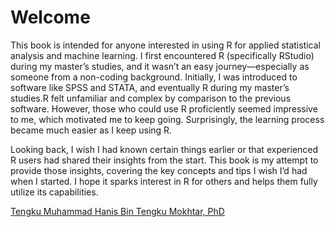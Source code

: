 # Welcome {.unnumbered}

This book is intended for anyone interested in using R for applied statistical analysis and machine learning. I first encountered R (specifically RStudio) during my master’s studies, and it wasn’t an easy journey—especially as someone from a non-coding background. Initially, I was introduced to software like SPSS and STATA, and eventually R during my master's studies.R felt unfamiliar and complex by comparison to the previous software. However, those who could use R proficiently seemed impressive to me, which motivated me to keep going. Surprisingly, the learning process became much easier as I keep using R.

Looking back, I wish I had known certain things earlier or that experienced R users had shared their insights from the start. This book is my attempt to provide those insights, covering the key concepts and tips I wish I’d had when I started. I hope it sparks interest in R for others and helps them fully utilize its capabilities.

[Tengku Muhammad Hanis Bin Tengku Mokhtar, PhD](https://tengkuhanis.netlify.app/)

